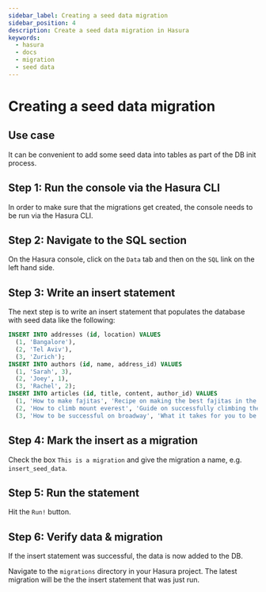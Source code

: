 ```yaml
---
sidebar_label: Creating a seed data migration
sidebar_position: 4
description: Create a seed data migration in Hasura
keywords:
  - hasura
  - docs
  - migration
  - seed data
---
```


# Creating a seed data migration

## Use case

It can be convenient to add some seed data into tables as part of the DB
init process.

## Step 1: Run the console via the Hasura CLI

In order to make sure that the migrations get created, the console needs
to be run via the Hasura CLI.

## Step 2: Navigate to the SQL section

On the Hasura console, click on the `Data` tab and then on the `SQL`
link on the left hand side.

## Step 3: Write an insert statement

The next step is to write an insert statement that populates the
database with seed data like the following:

```SQL
INSERT INTO addresses (id, location) VALUES
  (1, 'Bangalore'),
  (2, 'Tel Aviv'),
  (3, 'Zurich');
INSERT INTO authors (id, name, address_id) VALUES
  (1, 'Sarah', 3),
  (2, 'Joey', 1),
  (3, 'Rachel', 2);
INSERT INTO articles (id, title, content, author_id) VALUES
  (1, 'How to make fajitas', 'Recipe on making the best fajitas in the world', 1),
  (2, 'How to climb mount everest', 'Guide on successfully climbing the hightest mountain in the world', 3),
  (3, 'How to be successful on broadway', 'What it takes for you to be a successful performer at broadway', 2);
```

## Step 4: Mark the insert as a migration

Check the box `This is a migration` and give the migration a name, e.g.
`insert_seed_data`.

## Step 5: Run the statement

Hit the `Run!` button.

## Step 6: Verify data & migration

If the insert statement was successful, the data is now added to the DB.

Navigate to the `migrations` directory in your Hasura project. The
latest migration will be the the insert statement that was just run.
